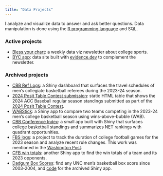 ```yaml
---
title: "Data Projects"
---
```


I analyze and visualize data to answer and ask better questions. Data manipulation is done using the [R programming language](https://www.r-project.org/) and SQL.  

### Active projects
-   [Bless your chart](https://blessyourchart.substack.com/): a weekly data viz newsletter about college sports. 
-   [BYC app](https://byc.evidence.app/): data site built with [evidence.dev](https://evidence.dev/) to complement the newsletter. 


### Archived projects
-   [CBB Ref Logs](https://blessyourchart.shinyapps.io/cbb-ref-logs/): a Shiny dashboard that surfaces the travel schedules of men’s collegiate basketball referees during the 2023-24 season.
-   [2024 Posit Table Contest submission](https://cjg.quarto.pub/bless-your-chart/posts/byc_posit_tbl_contest/table-contest-cg.html): static HTML table that shows the 2024 ACC Baseball regular season standings submitted as part of the [2024 Posit Table Contest](https://posit.co/blog/announcing-the-2024-table-contest/).
-   [WABStick](https://blessyourchart.shinyapps.io/WABStick/): a Shiny app to compare two teams competing in the 2023-24 men’s college basketball season using wins-above-bubble (WAB). 
-   [CBB Conference Index](https://blessyourchart.shinyapps.io/cbb_conf_index/): a small app built with Shiny that surfaces college basketball standings and summarizes NET rankings with quadrant opportunities. 
-   [FBS logs](https://fbs-logs.blessyourchart.com/): a project to track the duration of college football games for the 2023 season and analyze recent rule changes. This work was mentioned in the [Washington Post](https://www.washingtonpost.com/sports/2023/08/29/college-football-made-for-tv-games/). 
-   [CFB win totals](https://blessyourchart.shinyapps.io/cfbwintotals/): another Shiny app to find the win totals of a team and its 2023 opponents. 
-   [Dadgum Box Scores](https://dadgumboxscores.com): find any UNC
    men's basketball box score since 2003-2004, and [code](https://github.com/gallochris/dadgum-shiny) for the archived Shiny app.


